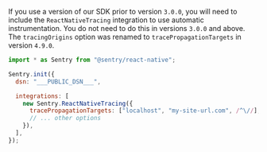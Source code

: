 <Alert level="Info" title="Prior Versions">

If you use a version of our SDK prior to version `3.0.0`, you will need to include the `ReactNativeTracing` integration to use automatic instrumentation. You do not need to do this in versions `3.0.0` and above. The `tracingOrigins` option was renamed to `tracePropagationTargets` in version `4.9.0`.

</Alert>

```javascript
import * as Sentry from "@sentry/react-native";

Sentry.init({
  dsn: "___PUBLIC_DSN___",

  integrations: [
    new Sentry.ReactNativeTracing({
      tracePropagationTargets: ["localhost", "my-site-url.com", /^\//],
      // ... other options
    }),
  ],
});
```
